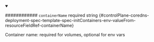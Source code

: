 
<details className="config-field" data-expandable="false" open>
<summary>

############ `containerName` <span className="config-field-required" data-required="false">required</span> <span className="config-field-type">string</span> <span className="config-field-default"></span> <span className="config-field-enum"></span> {#controlPlane-coredns-deployment-spec-template-spec-initContainers-env-valueFrom-resourceFieldRef-containerName}

Container name: required for volumes, optional for env vars

</summary>



</details>
